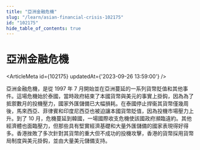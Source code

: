 ```yaml
---
title: "亞洲金融危機"
slug: "/learn/asian-financial-crisis-102175"
id: "102175"
hide_table_of_contents: true
---
```



# 亞洲金融危機

<ArticleMeta id={102175} updatedAt={'2023-09-26 13:59:00'} />
<div className='border-solid border-b border-t-0 my-4 border-[var(--ifm-color-gray-300)]' />

亞洲金融危機，是從 1997 年 7 月開始並在亞洲蔓延的一系列貨幣貶值和其他事件。這場危機始於泰國，當時政府結束了本國貨幣與美元的事實上掛鈎，因為為了抵禦數月的投機壓力，國家外匯儲備已大幅損耗。在泰國停止捍衞其貨幣僅幾周後，馬來西亞、菲律賓和印度尼西亞也被迫讓本國貨幣貶值，因為投機市場壓力上升。到了 10 月，危機蔓延到韓國，一場國際收支危機使該國政府瀕臨違約。其他經濟體也面臨壓力，但那些具有堅實經濟基礎和大量外匯儲備的國家表現得好得多。香港挫敗了多次針對其貨幣的重大但不成功的投機攻擊，香港的貨幣採用貨幣局制度與美元掛鈎，並由大量美元儲備支持。
